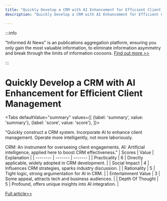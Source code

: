 ```yaml
---
title: "Quickly Develop a CRM with AI Enhancement for Efficient Client Management"
description: "Quickly Develop a CRM with AI Enhancement for Efficient Client Management"

---
```



:::info

"Informed AI News" is an publications aggregation platform, ensuring you only gain the most valuable information, to eliminate information asymmetry and break through the limits of information cocoons.  [Find out more >>](/)

:::

# Quickly Develop a CRM with AI Enhancement for Efficient Client Management


<Tabs
	defaultValue="summary"
	values={[
	{label: 'summary', value: 'summary'},
	{label: 'score', value: 'score'},
]}>
<TabItem value="summary">


"Quickly construct a CRM system. Incorporate AI to enhance client management. Operate more intelligently, not more laboriously.

CRM: An instrument for overseeing client engagements. AI: Artificial intelligence, applied here to boost CRM effectiveness."
</TabItem>
<TabItem value="score">
	| Scores     | Value   | Explanation |
	| -------- | ------- | ------- |
	| Practicality  | 6    | Directly applicable, widely adopted in CRM development.    |
	| Social Impact | 4     | Influences CRM strategies, sparks industry discussion.    |
	| Rationality    | 5    | Tight logic, strong argumentation for AI in CRM.    |
	| Entertainment Value    | 3    | Some appeal, attracts tech and business audiences.    |
	| Depth Of Thought    | 5    | Profound, offers unique insights into AI integration.    |
</TabItem>
</Tabs>

[Full article>>](https://www.producthunt.com/posts/bolten)
